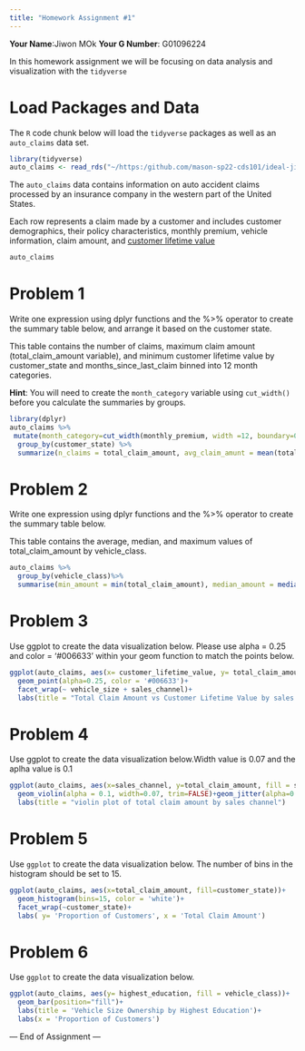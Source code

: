 ```yaml
---
title: "Homework Assignment #1"
---
```



**Your Name**:Jiwon MOk
**Your G Number**: G01096224


In this homework assignment we will be focusing on data analysis and visualization with the `tidyverse` 


# Load Packages and Data

The `R` code chunk below will load the `tidyverse` packages as well as an `auto_claims` data set.



```r
library(tidyverse)
auto_claims <- read_rds("~/https:/github.com/mason-sp22-cds101/ideal-jiwon/auto_claims.rds")
```



The `auto_claims` data contains information on auto accident claims processed by an insurance company in the western part of the United States.

Each row represents a claim made by a customer and includes customer demographics, their policy characteristics, monthly premium, vehicle information, claim amount, and [customer lifetime value](https://en.wikipedia.org/wiki/Customer_lifetime_value)


```r
auto_claims
```

# Problem 1

Write one expression using dplyr functions and the %>% operator to create the summary table below, and arrange it based on the customer state.

This table contains the number of claims, maximum claim amount (total_claim_amount variable), and minimum customer lifetime value by customer_state and months_since_last_claim binned into 12 month categories.

**Hint**: You will need to create the `month_category` variable using `cut_width()` before you calculate the summaries by groups.
```r
library(dplyr)
auto_claims %>%
 mutate(month_category=cut_width(monthly_premium, width =12, boundary=0))%>%
  group_by(customer_state) %>%
  summarize(n_claims = total_claim_amount, avg_claim_amunt = mean(total_claim_amount), min_customer_lifetime_val = min(customer_lifetime_value), month_category)
```


# Problem 2

Write one expression using dplyr functions and the %>% operator to create the summary table below.

This table contains the average, median, and maximum values of total_claim_amount by vehicle_class.


```r
auto_claims %>%
  group_by(vehicle_class)%>%
  summarise(min_amount = min(total_claim_amount), median_amount = median(total_claim_amount), max_amount = max(total_claim_amount), avg_amount = mean(total_claim_amount))
```




# Problem 3

Use ggplot to create the data visualization below. Please use alpha = 0.25 and color = '#006633' within your geom function to match the points below.


```r
ggplot(auto_claims, aes(x= customer_lifetime_value, y= total_claim_amount))+
  geom_point(alpha=0.25, color = '#006633')+
  facet_wrap(~ vehicle_size + sales_channel)+
  labs(title = "Total Claim Amount vs Customer Lifetime Value by sales channel and Vehicle size")

```


# Problem 4

Use ggplot to create the data visualization below.Width value is 0.07 and the aplha value is 0.1


```r
ggplot(auto_claims, aes(x=sales_channel, y=total_claim_amount, fill = sales_channel))+
  geom_violin(alpha = 0.1, width=0.07, trim=FALSE)+geom_jitter(alpha=0.1, position = position_jitter(width=0.1))
  labs(title = "violin plot of total claim amount by sales channel")
```


# Problem 5

Use `ggplot` to create the data visualization below. The number of bins in the histogram should be set to 15.


```r
ggplot(auto_claims, aes(x=total_claim_amount, fill=customer_state))+
  geom_histogram(bins=15, color = 'white')+
  facet_wrap(~customer_state)+
  labs( y= 'Proportion of Customers', x = 'Total Claim Amount')
```




# Problem 6

Use `ggplot` to create the data visualization below.


```r
ggplot(auto_claims, aes(y= highest_education, fill = vehicle_class))+
  geom_bar(position="fill")+
  labs(title = 'Vehicle Size Ownership by Highest Education')+
  labs(x = 'Proportion of Customers')

```



--- End of Assignment ---